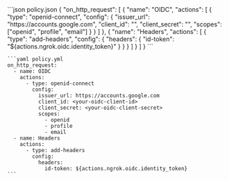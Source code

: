   <CodeGroup>
    ```json policy.json
    {
      "on_http_request": [
        {
          "name": "OIDC",
          "actions": [
            {
              "type": "openid-connect",
              "config": {
                "issuer_url": "https://accounts.google.com",
                "client_id": "<your-oidc-client-id>",
                "client_secret": "<your-oidc-client-secret>",
                "scopes": ["openid", "profile", "email"]
              }
            }
          ]
        },
        {
          "name": "Headers",
          "actions": [
            {
              "type": "add-headers",
              "config": {
                "headers": {
                  "id-token": "${actions.ngrok.oidc.identity_token}"
                }
              }
            }
          ]
        }
      ]
    }
    ```

    ```yaml policy.yml
    on_http_request:
      - name: OIDC
        actions:
          - type: openid-connect
            config:
              issuer_url: https://accounts.google.com
              client_id: <your-oidc-client-id>
              client_secret: <your-oidc-client-secret>
              scopes:
                - openid
                - profile
                - email
      - name: Headers
        actions:
          - type: add-headers
            config:
              headers:
                id-token: ${actions.ngrok.oidc.identity_token}
    ```
  </CodeGroup>